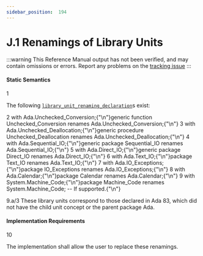 ```yaml
---
sidebar_position:  194
---
```


# J.1 Renamings of Library Units

:::warning
This Reference Manual output has not been verified,
and may contain omissions or errors.
Report any problems on the [tracking issue](https://github.com/ada-lang-io/ada-lang-io/issues/20)
:::



#### Static Semantics

<MarginText>1</MarginText>
<p>The following <code><a href="../AA-10/AA-10.1#S0289">library_unit_renaming_declaration</a></code>s exist: <br /></p>

<MarginText>2</MarginText>
<CodeBlock language="ada">
with Ada.Unchecked_Conversion;{"\n"}generic function Unchecked_Conversion renames Ada.Unchecked_Conversion;{"\n"}
<MarginText>3</MarginText>
with Ada.Unchecked_Deallocation;{"\n"}generic procedure Unchecked_Deallocation renames Ada.Unchecked_Deallocation;{"\n"}
<MarginText>4</MarginText>
with Ada.Sequential_IO;{"\n"}generic package Sequential_IO renames Ada.Sequential_IO;{"\n"}
<MarginText>5</MarginText>
with Ada.Direct_IO;{"\n"}generic package Direct_IO renames Ada.Direct_IO;{"\n"}
<MarginText>6</MarginText>
with Ada.Text_IO;{"\n"}package Text_IO renames Ada.Text_IO;{"\n"}
<MarginText>7</MarginText>
with Ada.IO_Exceptions;{"\n"}package IO_Exceptions renames Ada.IO_Exceptions;{"\n"}
<MarginText>8</MarginText>
with Ada.Calendar;{"\n"}package Calendar renames Ada.Calendar;{"\n"}
<MarginText>9</MarginText>
with System.Machine_Code;{"\n"}package Machine_Code renames System.Machine_Code; -- If supported.{"\n"}

</CodeBlock>
<AnnotatedOnly>
<MarginText>9.a/3</MarginText>
<MarginInfo items={["AI05-0004-1"]} />
<Admonition type="aarm" aarm="discussion">
<strong></strong>These library units correspond to those declared in Ada 83, which did not have the child unit concept or the parent package Ada. <br /></Admonition>
</AnnotatedOnly>


#### Implementation Requirements

<MarginText>10</MarginText>
<p>The implementation shall allow the user to replace these renamings. <br /></p>

